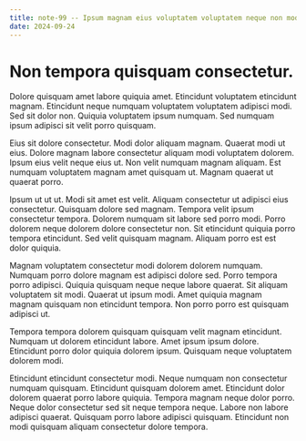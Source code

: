 ```yaml
---
title: note-99 -- Ipsum magnam eius voluptatem voluptatem neque non modi.
date: 2024-09-24
---
```


# Non tempora quisquam consectetur.

Dolore quisquam amet labore quiquia amet. Etincidunt voluptatem etincidunt magnam. Etincidunt neque numquam voluptatem voluptatem adipisci modi. Sed sit dolor non. Quiquia voluptatem ipsum numquam. Sed numquam ipsum adipisci sit velit porro quisquam.

Eius sit dolore consectetur. Modi dolor aliquam magnam. Quaerat modi ut eius. Dolore magnam labore consectetur aliquam modi voluptatem dolorem. Ipsum eius velit neque eius ut. Non velit numquam magnam aliquam. Est numquam voluptatem magnam amet quisquam ut. Magnam quaerat ut quaerat porro.

Ipsum ut ut ut. Modi sit amet est velit. Aliquam consectetur ut adipisci eius consectetur. Quisquam dolore sed magnam. Tempora velit ipsum consectetur tempora. Dolorem numquam sit labore sed porro modi. Porro dolorem neque dolorem dolore consectetur non. Sit etincidunt quiquia porro tempora etincidunt. Sed velit quisquam magnam. Aliquam porro est est dolor quiquia.

Magnam voluptatem consectetur modi dolorem dolorem numquam. Numquam porro dolore magnam est adipisci dolore sed. Porro tempora porro adipisci. Quiquia quisquam neque neque labore quaerat. Sit aliquam voluptatem sit modi. Quaerat ut ipsum modi. Amet quiquia magnam magnam quisquam non etincidunt tempora. Non porro porro est quisquam adipisci ut.

Tempora tempora dolorem quisquam quisquam velit magnam etincidunt. Numquam ut dolorem etincidunt labore. Amet ipsum ipsum dolore. Etincidunt porro dolor quiquia dolorem ipsum. Quisquam neque voluptatem dolorem modi.

Etincidunt etincidunt consectetur modi. Neque numquam non consectetur numquam quisquam. Etincidunt quisquam dolorem amet. Etincidunt dolor dolorem quaerat porro labore quiquia. Tempora magnam neque dolor porro. Neque dolor consectetur sed sit neque tempora neque. Labore non labore adipisci quaerat. Quisquam porro labore adipisci quisquam. Etincidunt non modi quisquam aliquam consectetur dolore tempora.

